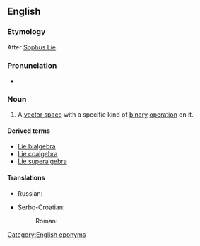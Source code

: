 ==English==
{{wikipedia}}

===Etymology===
After [[w:Sophus Lie|Sophus Lie]].

===Pronunciation===
* {{IPA|/liː.ældʒɨbɹə/|lang=en}}

===Noun===
{{en-noun}}

# {{context|mathematics|lang=en}} A [[vector space]] with a specific kind of [[binary]] [[operation]] on it.

====Derived terms====
* [[Lie bialgebra]]
* [[Lie coalgebra]]
* [[Lie superalgebra]]

====Translations====
{{trans-top|vector space}}
* Russian: {{t|ru|алгебра Ли|f|sc=Cyrl}}
{{trans-mid}}
* Serbo-Croatian:
*: Roman: {{t|sh|Liejeva algebra|f|sc=Latn}}
{{trans-bottom}}

[[Category:English eponyms]]